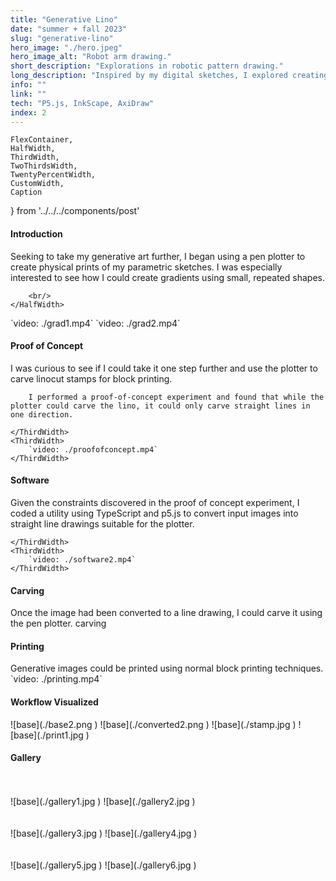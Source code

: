 ```yaml
---
title: "Generative Lino"
date: "summer + fall 2023"
slug: "generative-lino"
hero_image: "./hero.jpeg"
hero_image_alt: "Robot arm drawing."
short_description: "Explorations in robotic pattern drawing."
long_description: "Inspired by my digital sketches, I explored creating physical art with a pen plotter—a robotic arm controlled by code—producing prints with unique analog qualities. I was curious to see if I could take it one step further and use the plotter to carve linocut stamps for block printing."
info: ""
link: ""
tech: "P5.js, InkScape, AxiDraw"
index: 2
---
```

    FlexContainer,
    HalfWidth,
    ThirdWidth,
    TwoThirdsWidth,
    TwentyPercentWidth,
    CustomWidth,
    Caption
} from '../../../components/post'

#### Introduction
<FlexContainer>
    <HalfWidth>
        Seeking to take my generative art further, I began using a pen plotter to create physical prints of my parametric sketches.
        I was especially interested to see how I could create gradients using small, repeated shapes.

        <br/>
    </HalfWidth>
</FlexContainer>
<FlexContainer>
    <ThirdWidth>
        `video: ./grad1.mp4`
    </ThirdWidth>
    <ThirdWidth>
        `video: ./grad2.mp4`
    </ThirdWidth>
</FlexContainer>

#### Proof of Concept
<FlexContainer>
    <ThirdWidth>
        I was curious to see if I could take it one step further and use the plotter to carve linocut stamps for block printing.

        I performed a proof-of-concept experiment and found that while the plotter could carve the lino, it could only carve straight lines in one direction.

    </ThirdWidth>
    <ThirdWidth>
        `video: ./proofofconcept.mp4`
    </ThirdWidth>
</FlexContainer>

#### Software
<FlexContainer>
    <ThirdWidth>
       Given the constraints discovered in the proof of concept experiment, I coded a utility using TypeScript and p5.js to convert input images into straight line drawings suitable for the plotter.

    </ThirdWidth>
    <ThirdWidth>
        `video: ./software2.mp4`
    </ThirdWidth>
</FlexContainer>

#### Carving
<FlexContainer>
    <ThirdWidth>
        Once the image had been converted to a line drawing, I could carve it using the pen plotter.
    </ThirdWidth>
    <ThirdWidth>
        carving
    </ThirdWidth>
</FlexContainer>

#### Printing
<FlexContainer>
    <ThirdWidth>
       Generative images could be printed using normal block printing techniques.
    </ThirdWidth>
    <ThirdWidth>
        `video: ./printing.mp4`
    </ThirdWidth>
</FlexContainer>

#### Workflow Visualized
<FlexContainer>
    <CustomWidth width={"20%"}>
        ![base](./base2.png )
    </CustomWidth>
    <CustomWidth width={"20%"}>
        ![base](./converted2.png )
    </CustomWidth>
    <CustomWidth width={"20%"}>
        ![base](./stamp.jpg )
    </CustomWidth>
    <CustomWidth width={"20%"}>
        ![base](./print1.jpg )
    </CustomWidth>
</FlexContainer>

#### Gallery
<br/>
<br/>
<FlexContainer>
    <ThirdWidth>
        ![base](./gallery1.jpg )
    </ThirdWidth>
    <ThirdWidth>
        ![base](./gallery2.jpg )
    </ThirdWidth>
</FlexContainer>
<br/>
<br/>
<br/>
<FlexContainer>
    <ThirdWidth>
        ![base](./gallery3.jpg )
    </ThirdWidth>
    <ThirdWidth>
        ![base](./gallery4.jpg )
    </ThirdWidth>
</FlexContainer>
<br/>
<br/>
<br/>
<FlexContainer>
    <ThirdWidth>
        ![base](./gallery5.jpg )
    </ThirdWidth>
    <ThirdWidth>
        ![base](./gallery6.jpg )
    </ThirdWidth>
</FlexContainer>
<br/>
<br/>